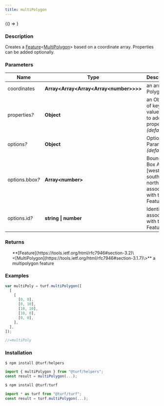 ```yaml
---
title: multiPolygon
---
```



<!-- Expose turf as global var for experimenting in the browser console -->

<BrowserOnly>{() => <WindowTurfGlobal turf={turf} />}</BrowserOnly>

### Description

Creates a [Feature](https://tools.ietf.org/html/rfc7946#section-3.2)\<[MultiPolygon](https://tools.ietf.org/html/rfc7946#section-3.1.7)\> based on a
coordinate array. Properties can be added optionally.

### Parameters

| Name                 | Type                                           | Description                                                               |
| -------------------- | ---------------------------------------------- | ------------------------------------------------------------------------- |
| coordinates          | **Array\<Array\<Array\<Array\<number\>\>\>\>** | an array of Polygons                                                      |
| properties<i>?</i>   | **Object**                                     | an Object of key-value pairs to add as properties _(default \{\})_        |
| options<i>?</i>      | **Object**                                     | Optional Parameters _(default \{\})_                                      |
| options.bbox<i>?</i> | **Array\<number\>**                            | Bounding Box Array [west, south, east, north] associated with the Feature |
| options.id<i>?</i>   | **string \| number**                           | Identifier associated with the Feature                                    |

### Returns

<ul>
  **[Feature](https://tools.ietf.org/html/rfc7946#section-3.2)\<[MultiPolygon](https://tools.ietf.org/html/rfc7946#section-3.1.7)\>** a multipolygon feature

</ul>

### Examples

```javascript
var multiPoly = turf.multiPolygon([
  [
    [
      [0, 0],
      [0, 10],
      [10, 10],
      [10, 0],
      [0, 0],
    ],
  ],
]);

//=multiPoly
```

### Installation

```javascript
$ npm install @turf/helpers

import { multiPolygon } from "@turf/helpers";
const result = multiPolygon(...);
```

```javascript
$ npm install @turf/turf

import * as turf from "@turf/turf";
const result = turf.multiPolygon(...);
```
